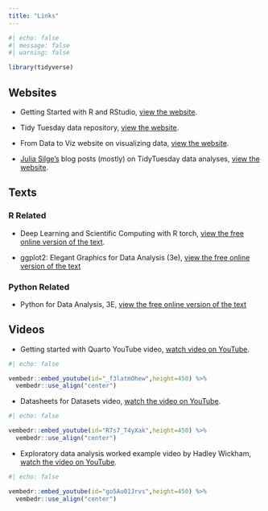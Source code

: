 ```yaml
---
title: "Links"
---
```

  
```r
#| echo: false
#| message: false
#| warning: false

library(tidyverse)
```

## Websites

* Getting Started with R and RStudio, [view the website](https://ourcodingclub.github.io/tutorials/intro-to-r/).

* Tidy Tuesday data repository, [view the website](https://github.com/rfordatascience/tidytuesday/tree/master).

* From Data to Viz website on visualizing data,  [view the website](https://www.data-to-viz.com/#explore).

* [Julia Silge's](https://juliasilge.com/) blog posts (mostly) on TidyTuesday data analyses, [view the website](https://juliasilge.com/blog/).

## Texts

### R Related

* Deep Learning and Scientific Computing with R torch, [view the free online version of the text](https://skeydan.github.io/Deep-Learning-and-Scientific-Computing-with-R-torch/).

* ggplot2: Elegant Graphics for Data Analysis (3e), [view the free online version of the text](https://ggplot2-book.org/)

### Python Related

* Python for Data Analysis, 3E, [view the free online version of the text](https://wesmckinney.com/book/)


## Videos

*  Getting started with Quarto YouTube video, [watch video on YouTube](https://youtu.be/YK6IjJkjkiI).
  
```r
#| echo: false

vembedr::embed_youtube(id="_f3latmOhew",height=450) %>%
  vembedr::use_align("center")
```

*  Datasheets for Datasets video, [watch the video on YouTube](https://youtu.be/R7s7_T4yXak).
  
```r
#| echo: false

vembedr::embed_youtube(id="R7s7_T4yXak",height=450) %>%
  vembedr::use_align("center")
```

* Exploratory data analysis worked example video by Hadley Wickham, [watch the video on YouTube](https://youtu.be/go5Au01Jrvs).

```r
#| echo: false

vembedr::embed_youtube(id="go5Au01Jrvs",height=450) %>%
  vembedr::use_align("center")
```

